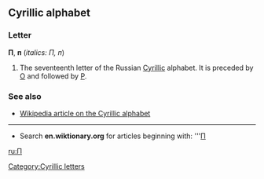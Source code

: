 ==Cyrillic alphabet==
===Letter===
'''П''', '''п''' (''italics: П, п'')

#The seventeenth letter of the Russian [[Cyrillic]] alphabet. It is preceded by [[О]] and followed by [[Р]].

===See also===
*[[w:Cyrillic alphabet|Wikipedia article on the Cyrillic alphabet]]

----

*Search '''en.wiktionary.org''' for articles beginning with: '''[http://wiktionary.org/w/wiki.phtml?title=Special:Allpages&from=П П]

[[ru:П]]
[[Category:Cyrillic letters]]